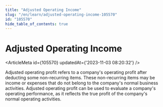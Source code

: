 ```yaml
---
title: "Adjusted Operating Income"
slug: "/en/learn/adjusted-operating-income-105570"
id: "105570"
hide_table_of_contents: true
---
```



# Adjusted Operating Income

<ArticleMeta id={105570} updatedAt={'2023-11-03 08:20:32'} />
<div className='border-solid border-b border-t-0 my-4 border-[var(--ifm-color-gray-300)]' />

Adjusted operating profit refers to a company's operating profit after deducting some non-recurring items. These non-recurring items may be income or expenses that do not belong to the company's normal business activities. Adjusted operating profit can be used to evaluate a company's operating performance, as it reflects the true profit of the company's normal operating activities.
